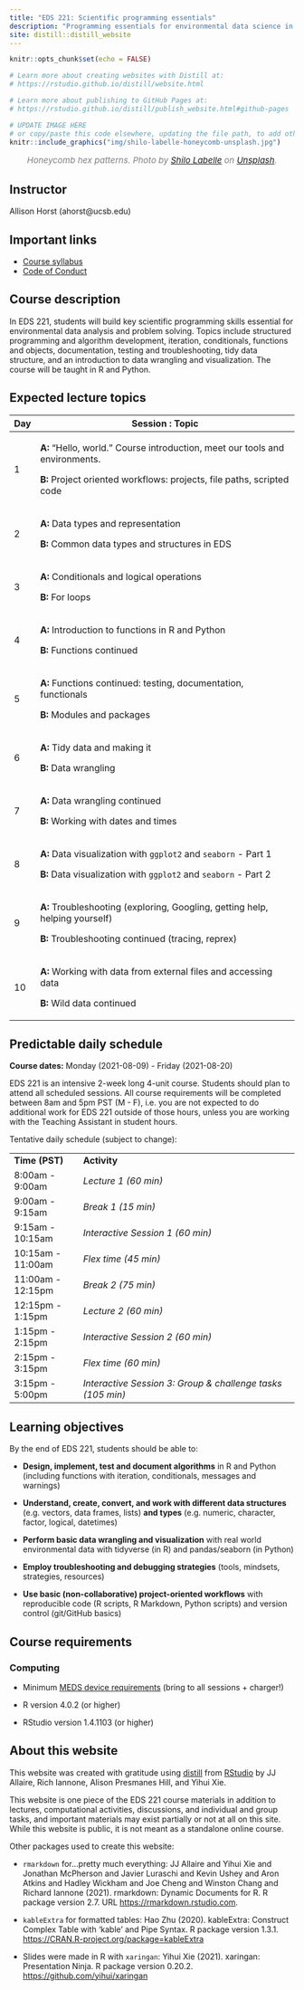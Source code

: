 ```yaml
---
title: "EDS 221: Scientific programming essentials"
description: "Programming essentials for environmental data science in R and Python"
site: distill::distill_website
---
```


```r
knitr::opts_chunk$set(echo = FALSE)

# Learn more about creating websites with Distill at:
# https://rstudio.github.io/distill/website.html

# Learn more about publishing to GitHub Pages at:
# https://rstudio.github.io/distill/publish_website.html#github-pages

```

```r

# UPDATE IMAGE HERE 
# or copy/paste this code elsewhere, updating the file path, to add other images to your site!
knitr::include_graphics("img/shilo-labelle-honeycomb-unsplash.jpg")
```
<center>
<p style="color:gray; font-size:15px;">
<i>Honeycomb hex patterns. Photo by <a href="https://unsplash.com/@laughvender?utm_source=unsplash&utm_medium=referral&utm_content=creditCopyText">Shilo Labelle</a> on <a href="https://unsplash.com/s/photos/hexagons?utm_source=unsplash&utm_medium=referral&utm_content=creditCopyText">Unsplash</a>.</i>
</p>
</center>

## Instructor

Allison Horst (ahorst\@ucsb.edu)

## Important links

-   [Course syllabus](https://docs.google.com/document/d/1OGbc6U3STKdsThUKd9Nj5UgzeB7djgM130ku1UUH1gU/edit?usp=sharing)
-   [Code of Conduct](code_of_conduct.html)

## Course description

In EDS 221, students will build key scientific programming skills essential for environmental data analysis and problem solving. Topics include structured programming and algorithm development, iteration, conditionals, functions and objects, documentation, testing and troubleshooting, tidy data structure, and an introduction to data wrangling and visualization. The course will be taught in R and Python.

## Expected lecture topics

+-----+------------------------------------------------------------------------------+
| Day | Session : Topic                                                              |
+=====+==============================================================================+
| 1   | **A:** "Hello, world." Course introduction, meet our tools and environments. |
|     |                                                                              |
|     | **B:** Project oriented workflows: projects, file paths, scripted code       |
+-----+------------------------------------------------------------------------------+
| 2   | **A:** Data types and representation                                         |
|     |                                                                              |
|     | **B:** Common data types and structures in EDS                               |
+-----+------------------------------------------------------------------------------+
| 3   | **A:** Conditionals and logical operations                                   |
|     |                                                                              |
|     | **B:** For loops                                                             |
+-----+------------------------------------------------------------------------------+
| 4   | **A:** Introduction to functions in R and Python                             |
|     |                                                                              |
|     | **B:** Functions continued                                                   |
+-----+------------------------------------------------------------------------------+
| 5   | **A:** Functions continued: testing, documentation, functionals              |
|     |                                                                              |
|     | **B:** Modules and packages                                                  |
+-----+------------------------------------------------------------------------------+
| 6   | **A:** Tidy data and making it                                               |
|     |                                                                              |
|     | **B:** Data wrangling                                                        |
+-----+------------------------------------------------------------------------------+
| 7   | **A:** Data wrangling continued                                              |
|     |                                                                              |
|     | **B:** Working with dates and times                                          |
+-----+------------------------------------------------------------------------------+
| 8   | **A:** Data visualization with `ggplot2` and `seaborn` - Part 1              |
|     |                                                                              |
|     | **B:** Data visualization with `ggplot2` and `seaborn` - Part 2              |
+-----+------------------------------------------------------------------------------+
| 9   | **A:** Troubleshooting (exploring, Googling, getting help, helping yourself) |
|     |                                                                              |
|     | **B:** Troubleshooting continued (tracing, reprex)                           |
+-----+------------------------------------------------------------------------------+
| 10  | **A:** Working with data from external files and accessing data              |
|     |                                                                              |
|     | **B:** Wild data continued                                                   |
+-----+------------------------------------------------------------------------------+

## Predictable daily schedule

**Course dates:** Monday (2021-08-09) - Friday (2021-08-20)

EDS 221 is an intensive 2-week long 4-unit course. Students should plan to attend all scheduled sessions. All course requirements will be completed between 8am and 5pm PST (M - F), i.e. you are not expected to do additional work for EDS 221 outside of those hours, unless you are working with the Teaching Assistant in student hours.

Tentative daily schedule (subject to change):

|                   |                                                            |
|-------------------|------------------------------------------------------------|
| **Time (PST)**    | **Activity**                                               |
| 8:00am - 9:00am   | *Lecture 1 (60 min)*                                       |
| 9:00am - 9:15am   | *Break 1 (15 min)*                                         |
| 9:15am - 10:15am  | *Interactive Session 1 (60 min)*                           |
| 10:15am - 11:00am | *Flex time (45 min)*                                       |
| 11:00am - 12:15pm | *Break 2 (75 min)*                                         |
| 12:15pm - 1:15pm  | *Lecture 2 (60 min)*                                       |
| 1:15pm - 2:15pm   | *Interactive Session 2 (60 min)*                           |
| 2:15pm - 3:15pm   | *Flex time (60 min)*                                       |
| 3:15pm - 5:00pm   | *Interactive Session 3: Group & challenge tasks (105 min)* |

## Learning objectives

By the end of EDS 221, students should be able to:

-   **Design, implement, test and document algorithms** in R and Python (including functions with iteration, conditionals, messages and warnings)

-   **Understand, create, convert, and work with different data structures** (e.g. vectors, data frames, lists) **and types** (e.g. numeric, character, factor, logical, datetimes)

-   **Perform basic data wrangling and visualization** with real world  environmental data with tidyverse (in R) and pandas/seaborn (in Python)

-   **Employ troubleshooting and debugging strategies** (tools, mindsets, strategies, resources)

-   **Use basic (non-collaborative) project-oriented workflows** with reproducible code (R scripts, R Markdown, Python scripts) and version control (git/GitHub basics)

## Course requirements

### Computing

-   Minimum [MEDS device requirements](https://ucsb-meds.github.io/computer_reqs.html) (bring to all sessions + charger!)

-   R version 4.0.2 (or higher)

-   RStudio version 1.4.1103 (or higher)

## About this website

This website was created with gratitude using [distill](https://rstudio.github.io/distill/) from [RStudio](https://www.rstudio.com/) by JJ Allaire, Rich Iannone, Alison Presmanes Hill, and Yihui Xie.

This website is one piece of the EDS 221 course materials in addition to lectures, computational activities, discussions, and individual and group tasks, and important materials may exist partially or not at all on this site. While this website is public, it is not meant as a standalone online course.

Other packages used to create this website:

-   `rmarkdown` for...pretty much everything: JJ Allaire and Yihui Xie and Jonathan McPherson and Javier Luraschi and Kevin Ushey and Aron Atkins and Hadley Wickham and Joe Cheng and Winston Chang and Richard Iannone (2021). rmarkdown: Dynamic Documents for R. R package version 2.7. URL <https://rmarkdown.rstudio.com>.

-   `kableExtra` for formatted tables: Hao Zhu (2020). kableExtra: Construct Complex Table with 'kable' and Pipe Syntax. R package version 1.3.1. <https://CRAN.R-project.org/package=kableExtra>

-   Slides were made in R with `xaringan`: Yihui Xie (2021). xaringan: Presentation Ninja. R package version 0.20.2. <https://github.com/yihui/xaringan>
